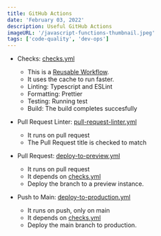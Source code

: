 ```yaml
---
title: GitHub Actions
date: 'February 03, 2022'
description: Useful GitHub Actions
imageURL: '/javascript-functions-thumbnail.jpeg'
tags: ['code-quality', 'dev-ops']
---
```


- Checks: [checks.yml](../../.github/workflows/checks.yml)

  - This is a [Reusable Workflow](https://docs.github.com/en/actions/learn-github-actions/reusing-workflows#using-outputs-from-a-reusable-workflow).
  - It uses the cache to run faster.
  - Linting: Typescript and ESLint
  - Formatting: Prettier
  - Testing: Running test
  - Build: The build completes succesfully

- Pull Request Linter: [pull-request-linter.yml](../../.github/workflows/pull-request-linter.yml)

  - It runs on pull request
  - The Pull Request title is checked to match

- Pull Request: [deploy-to-preview.yml](../../.github/workflows/pull-request.yml)

  - It runs on pull request
  - It depends on [checks.yml](../../.github/workflows/checks.yml)
  - Deploy the branch to a preview instance.

- Push to Main: [deploy-to-production.yml](../../.github/workflows/push-to-main.yml)
  - It runs on push, only on main
  - It depends on [checks.yml](../../.github/workflows/checks.yml)
  - Deploy the main branch to production.
